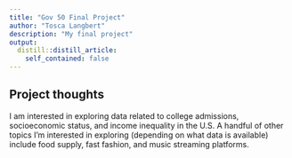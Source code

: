 ```yaml
---
title: "Gov 50 Final Project"
author: "Tosca Langbert"
description: "My final project"
output:
  distill::distill_article:
    self_contained: false
---
```




## Project thoughts

I am interested in exploring data related to college admissions, socioeconomic status, and income inequality in the U.S. A handful of other topics I'm interested in exploring (depending on what data is available) include food supply, fast fashion, and music streaming platforms. 